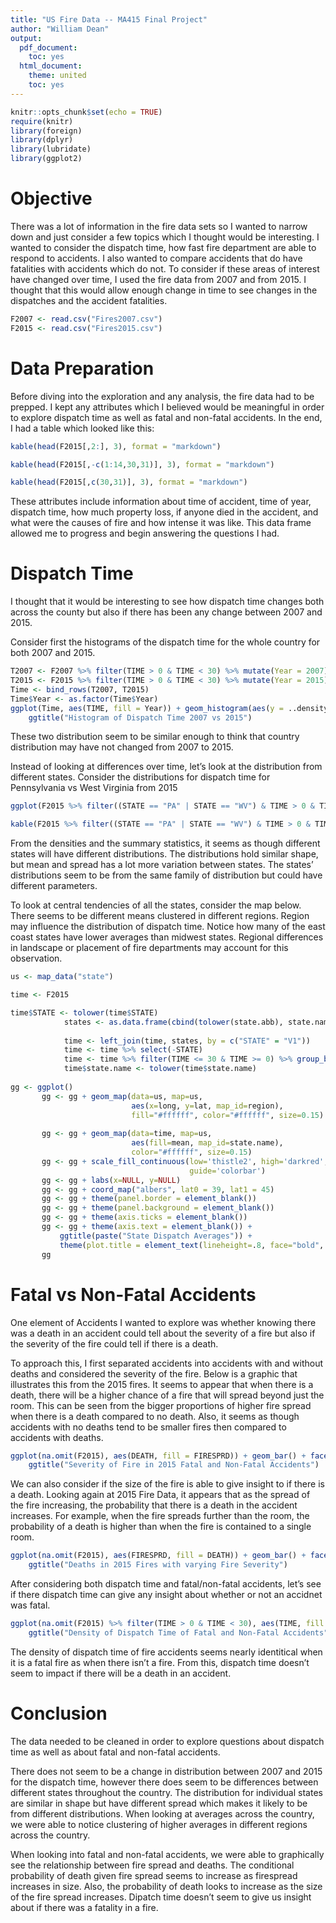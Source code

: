 ---
title: "US Fire Data -- MA415 Final Project"
author: "William Dean"
output:
  pdf_document:
    toc: yes
  html_document:
    theme: united
    toc: yes
---

```{r setup, include=FALSE}
knitr::opts_chunk$set(echo = TRUE)
require(knitr)
library(foreign)
library(dplyr)
library(lubridate)
library(ggplot2)

```

# Objective

There was a lot of information in the fire data sets so I wanted to narrow down and just consider a few topics which I thought would be interesting. I wanted to consider the dispatch time, how fast fire department are able to respond to accidents. I also wanted to compare accidents that do have fatalities with accidents which do not. To consider if these areas of interest have changed over time, I used the fire data from 2007 and from 2015. I thought that this would allow enough change in time to see changes in the dispatches and the accident fatalities.


```{r echo=FALSE}
F2007 <- read.csv("Fires2007.csv")
F2015 <- read.csv("Fires2015.csv")
```

# Data Preparation

Before diving into the exploration and any analysis, the fire data had to be prepped. I kept any attributes which I believed would be meaningful in order to explore dispatch time as well as fatal and non-fatal accidents. In the end, I had a table which looked like this:

```{r echo = FALSE, fig.align='center'}
kable(head(F2015[,2:], 3), format = "markdown")
```
```{r echo = FALSE, fig.align='center'}
kable(head(F2015[,-c(1:14,30,31)], 3), format = "markdown")
```
```{r echo = FALSE, fig.align='center'}
kable(head(F2015[,c(30,31)], 3), format = "markdown")
```


These attributes include information about time of accident, time of year, dispatch time, how much property loss, if anyone died in the accident, and what were the causes of fire and how intense it was like. This data frame allowed me to progress and begin answering the questions I had.

# Dispatch Time

I thought that it would be interesting to see how dispatch time changes both across the county but also if there has been any change between 2007 and 2015.

Consider first the histograms of the dispatch time for the whole country for both 2007 and 2015.

```{r echo = FALSE, message = FALSE, warning=FALSE }
T2007 <- F2007 %>% filter(TIME > 0 & TIME < 30) %>% mutate(Year = 2007) %>% select(Year, TIME)
T2015 <- F2015 %>% filter(TIME > 0 & TIME < 30) %>% mutate(Year = 2015) %>% select(Year, TIME)
Time <- bind_rows(T2007, T2015)
Time$Year <- as.factor(Time$Year)
ggplot(Time, aes(TIME, fill = Year)) + geom_histogram(aes(y = ..density..)) + facet_wrap(~Year) +
    ggtitle("Histogram of Dispatch Time 2007 vs 2015")
```

These two distribution seem to be similar enough to think that country distribution may have not changed from 2007 to 2015.

Instead of looking at differences over time, let's look at the distribution from different states. Consider the distributions for dispatch time for Pennsylvania vs West Virginia from 2015

```{r echo=FALSE, message=FALSE}
ggplot(F2015 %>% filter((STATE == "PA" | STATE == "WV") & TIME > 0 & TIME < 30), aes(TIME, fill = STATE)) + geom_histogram(aes(y = ..density..)) + facet_wrap(~STATE) + ggtitle("Dispatch Distribution in PA vs WV")
```
```{r echo = FALSE}
kable(F2015 %>% filter((STATE == "PA" | STATE == "WV") & TIME > 0 & TIME < 30) %>% group_by(STATE) %>% summarise(mean = mean(TIME, na.rm = TRUE), sd = sd(TIME), median = median(TIME, na.rm = TRUE)),format="markdown")
```

From the densities and the summary statistics, it seems as though different states will have different distributions. The distributions hold similar shape, but mean and spread has a lot more variation between states. The states' distributions seem to be from the same family of distribution but could have different parameters. 

To look at central tendencies of all the states, consider the map below. There seems to be different means clustered in different regions. Region may influence the distribution of dispatch time. Notice how many of the east coast states have lower averages than midwest states. Regional differences in landscape or placement of fire departments may account for this observation.

```{r echo = FALSE, message=FALSE, warning=FALSE}

us <- map_data("state")

time <- F2015

time$STATE <- tolower(time$STATE)
            states <- as.data.frame(cbind(tolower(state.abb), state.name))
            
            time <- left_join(time, states, by = c("STATE" = "V1"))
            time <- time %>% select(-STATE)
            time <- time %>% filter(TIME <= 30 & TIME >= 0) %>% group_by(state.name) %>% summarise(mean = mean(TIME, na.rm = T))
            time$state.name <- tolower(time$state.name)
            
gg <- ggplot()
       gg <- gg + geom_map(data=us, map=us,
                           aes(x=long, y=lat, map_id=region),
                           fill="#ffffff", color="#ffffff", size=0.15)
       
       gg <- gg + geom_map(data=time, map=us,
                           aes(fill=mean, map_id=state.name),
                           color="#ffffff", size=0.15)
       gg <- gg + scale_fill_continuous(low='thistle2', high='darkred', 
                                        guide='colorbar')
       gg <- gg + labs(x=NULL, y=NULL)
       gg <- gg + coord_map("albers", lat0 = 39, lat1 = 45) 
       gg <- gg + theme(panel.border = element_blank())
       gg <- gg + theme(panel.background = element_blank())
       gg <- gg + theme(axis.ticks = element_blank())
       gg <- gg + theme(axis.text = element_blank()) +
           ggtitle(paste("State Dispatch Averages")) +
           theme(plot.title = element_text(lineheight=.8, face="bold", size = 20))
       gg
```


# Fatal vs Non-Fatal Accidents

One element of Accidents I wanted to explore was whether knowing there was a death in an accident could tell about the severity of a fire but also if the severity of the fire could tell if there is a death.

To approach this, I first separated accidents into accidents with and without deaths and considered the severity of the fire. Below is a graphic that illustrates this from the 2015 fires. It seems to appear that when there is a death, there will be a higher chance of a fire that will spread beyond just the room. This can be seen from the bigger proportions of higher fire spread when there is a death compared to no death. Also, it seems as though accidents with no deaths tend to be smaller fires then compared to accidents with deaths.

```{r echo = FALSE}
ggplot(na.omit(F2015), aes(DEATH, fill = FIRESPRD)) + geom_bar() + facet_wrap(~DEATH, scale = "free") +
    ggtitle("Severity of Fire in 2015 Fatal and Non-Fatal Accidents")
```

We can also consider if the size of the fire is able to give insight to if there is a death. Looking again at 2015 Fire Data, it appears that as the spread of the fire increasing, the probability that there is a death in the accident increases. For example, when the fire spreads further than the room, the probability of a death is higher than when the fire is contained to a single room.

```{r echo = FALSE}
ggplot(na.omit(F2015), aes(FIRESPRD, fill = DEATH)) + geom_bar() + facet_wrap(~FIRESPRD, scale = "free") +
    ggtitle("Deaths in 2015 Fires with varying Fire Severity")
```


After considering both dispatch time and fatal/non-fatal accidents, let's see if there dispatch time can give any insight about whether or not an accidnet was fatal.

```{r echo = FALSE, message=FALSE}
ggplot(na.omit(F2015) %>% filter(TIME > 0 & TIME < 30), aes(TIME, fill = DEATH)) + geom_histogram(aes(y = ..density..)) + facet_wrap(~DEATH) + 
    ggtitle("Density of Dispatch Time of Fatal and Non-Fatal Accidents")
```

The density of dispatch time of fire accidents seems nearly identitical when it is a fatal fire as when there isn't a fire. From this, dispatch time doesn't seem to impact if there will be a death in an accident.

# Conclusion

The data needed to be cleaned in order to explore questions about dispatch time as well as about fatal and non-fatal accidents.

There does not seem to be a change in distribution between 2007 and 2015 for the dispatch time, however there does seem to be differences between different states throughout the country. The distribution for individual states are similar in shape but have different spread which makes it likely to be from different distributions. When looking at averages across the country, we were able to notice clustering of higher averages in different regions across the country.

When looking into fatal and non-fatal accidents, we were able to graphically see the relationship between fire spread and deaths. The conditional probability of death given fire spread seems to increase as firespread increases in size. Also, the probability of death looks to increase as the size of the fire spread increases. Dipatch time doesn't seem to give us insight about if there was a fatality in a fire.
